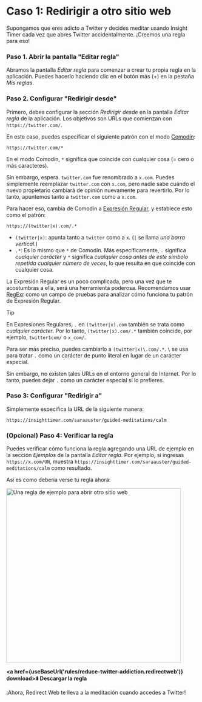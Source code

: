 
# Caso 1: Redirigir a otro sitio web

Supongamos que eres adicto a Twitter y decides meditar usando Insight Timer cada vez que abres Twitter accidentalmente. ¡Creemos una regla para eso!

### Paso 1. Abrir la pantalla "Editar regla"

Abramos la pantalla *Editar regla* para comenzar a crear tu propia regla en la aplicación. Puedes hacerlo haciendo clic en el botón más (+) en la pestaña *Mis reglas*.

### Paso 2. Configurar "Redirigir desde"

Primero, debes configurar la sección *Redirigir desde* en la pantalla *Editar regla* de la aplicación. Los objetivos son URLs que comienzan con `https://twitter.com/`.

En este caso, puedes especificar el siguiente patrón con el modo [Comodín](/rule-settings#url-pattern-wildcard):

```
https://twitter.com/*
```

En el modo Comodín, `*` significa que coincide con cualquier cosa (= cero o más caracteres).

Sin embargo, espera. `twitter.com` fue renombrado a `x.com`. Puedes simplemente reemplazar `twitter.com` con `x.com`, pero nadie sabe cuándo el nuevo propietario cambiará de opinión nuevamente para revertirlo. Por lo tanto, apuntemos tanto a `twitter.com` como a `x.com`.

Para hacer eso, cambia de Comodín a [Expresión Regular](/rule-settings#url-pattern-regular-expression), y establece esto como el patrón:

```
https://(twitter|x).com/.*
```

* `(twitter|x)`: apunta tanto a `twitter` como a `x`. (`|` se llama *una barra vertical*.)
* `.*`: Es lo mismo que `*` de Comodín. Más específicamente, `.` significa *cualquier carácter* y `*` significa *cualquier cosa antes de este símbolo repetida cualquier número de veces*, lo que resulta en que coincide con cualquier cosa.

La Expresión Regular es un poco complicada, pero una vez que te acostumbras a ella, será una herramienta poderosa. Recomendamos usar [RegExr](https://regexr.com) como un campo de pruebas para analizar cómo funciona tu patrón de Expresión Regular.

> [!TIP]
> En Expresiones Regulares, `.` en `(twitter|x).com` también se trata como *cualquier carácter*. Por lo tanto, `(twitter|x).com/.*` también coincide, por ejemplo, `twitter1com/` o `x_com/`.
>
> Para ser más preciso, puedes cambiarlo a `(twitter|x)\.com/.*`. `\` se usa para tratar `.` como un carácter de punto literal en lugar de un carácter especial.
>
> Sin embargo, no existen tales URLs en el entorno general de Internet. Por lo tanto, puedes dejar `.` como un carácter especial si lo prefieres.

### Paso 3: Configurar "Redirigir a"

Simplemente especifica la URL de la siguiente manera:

```
https://insighttimer.com/saraauster/guided-meditations/calm
```

### (Opcional) Paso 4: Verificar la regla

Puedes verificar cómo funciona la regla agregando una URL de ejemplo en la sección *Ejemplos* de la pantalla *Editar regla*. Por ejemplo, si ingresas `https://x.com/UN`, muestra `https://insighttimer.com/saraauster/guided-meditations/calm` como resultado.

Así es como debería verse tu regla ahora:

<Image src={RuleCreationOpenAnotherWebsiteRulePreview} alt="Una regla de ejemplo para abrir otro sitio web" height="460" hasRoundedCorners hasShadow />

**<a href={useBaseUrl('rules/reduce-twitter-addiction.redirectweb')} download>⬇️ Descargar la regla</a>**

¡Ahora, Redirect Web te lleva a la meditación cuando accedes a Twitter!
